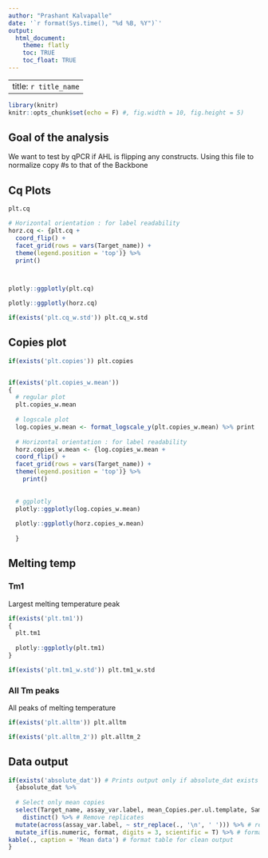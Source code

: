 ```yaml
---
author: "Prashant Kalvapalle"
date: '`r format(Sys.time(), "%d %B, %Y")`'
output: 
  html_document:
    theme: flatly
    toc: TRUE
    toc_float: TRUE
---
```


---
title: `r title_name`
---

```r
library(knitr)
knitr::opts_chunk$set(echo = F) #, fig.width = 10, fig.height = 5)
```

## Goal of the analysis

We want to test by qPCR if AHL is flipping any constructs. Using this file to normalize copy #s to that of the Backbone

## Cq Plots

``` r
plt.cq

# Horizontal orientation : for label readability
horz.cq <- {plt.cq + 
  coord_flip() + 
  facet_grid(rows = vars(Target_name)) +
  theme(legend.position = 'top')} %>% 
  print()



plotly::ggplotly(plt.cq)

plotly::ggplotly(horz.cq)

if(exists('plt.cq_w.std')) plt.cq_w.std

```

## Copies plot
``` r

if(exists('plt.copies')) plt.copies


if(exists('plt.copies_w.mean')) 
{
  # regular plot
  plt.copies_w.mean
  
  # logscale plot
  log.copies_w.mean <- format_logscale_y(plt.copies_w.mean) %>% print
  
  # Horizontal orientation : for label readability
  horz.copies_w.mean <- {log.copies_w.mean + 
  coord_flip() + 
  facet_grid(rows = vars(Target_name)) +
  theme(legend.position = 'top')} %>% 
    print()
  
  
  # ggplotly
  plotly::ggplotly(log.copies_w.mean)
  
  plotly::ggplotly(horz.copies_w.mean)
  
  }


```

## Melting temp

### Tm1

Largest melting temperature peak
```r

if(exists('plt.tm1'))
{
  plt.tm1
  
  plotly::ggplotly(plt.tm1)
}

if(exists('plt.tm1_w.std')) plt.tm1_w.std

```

### All Tm peaks

All peaks of melting temperature
```r
if(exists('plt.alltm')) plt.alltm

if(exists('plt.alltm_2')) plt.alltm_2

```

## Data output

```r

if(exists('absolute_dat')) # Prints output only if absolute_dat exists
  {absolute_dat %>% 
  
  # Select only mean copies
  select(Target_name, assay_var.label, mean_Copies.per.ul.template, Sample_category) %>% 
    distinct() %>% # Remove replicates
  mutate(across(assay_var.label, ~ str_replace(., '\n', ' '))) %>% # replace new lines with space
  mutate_if(is.numeric, format, digits = 3, scientific = T) %>% # format scientific with 2 decimal plates
kable(., caption = 'Mean data') # format table for clean output
}

```

<!-- ## Transforming data and normalization -->

<!-- 1. Select only relevant data from the results -->
<!-- 2. Data divided into 3 tibbles for each primer-pair (also called as Target) -->


<!-- 3. Ratio of Flipped/Backbone and Unflipped/backbone are calculated -->

<!-- 4. data is combined into 1 data frame -->
<!-- 5. And plotted in next section -->

<!-- ```{r} -->
<!-- # sel <- results_abs %>% select(`Sample Name`,assay_variable,`Primer pair`,Target,`Copy #`) -->
<!-- # # sel_grouped <- sel %>% group_by(Target) %>% mutate(id = 1:n()) -->
<!-- # # sel_spread <- sel_grouped %>% spread(Target,`Copy #`) -->
<!-- #  -->
<!-- #  -->
<!-- # sel_b <- sel %>% filter(Target == 'Backbone') -->
<!-- # sel_f <- sel %>% filter(Target == 'Flipped'); sel_u <- sel %>% filter(Target == 'Unflipped'); -->
<!-- #  -->
<!-- # sel_f %<>% mutate("Normalized copy #" = sel_f$`Copy #`/sel_b$`Copy #`);  -->
<!-- # sel_u %<>% mutate("Normalized copy #" = sel_u$`Copy #`/sel_b$`Copy #`); -->
<!-- #  -->
<!-- # results_ratio <- bind_rows(sel_f, sel_u)   -->
<!-- ``` -->

<!-- ## Including Plots -->

<!-- Plots here -->

<!-- ```{r pressure, echo=FALSE} -->

<!-- # plt_norm <- results_ratio %>% ggplot(aes(x = `assay_variable`, y = `Normalized copy #`, color = Target)) +   # plotting -->
<!-- #   scale_y_log10(  # logscale for y axis with tick marks -->
<!-- #     breaks = scales::trans_breaks("log10", function(x) 10^x), -->
<!-- #     labels = scales::trans_format("log10", scales::math_format(10^.x) ) -->
<!-- #   ) -->
<!-- #  -->
<!-- # plt_norm <- plt_norm + geom_point(size = 2) + -->
<!-- #     theme_classic() + scale_color_brewer(palette="Set1") +  -->
<!-- #     theme(plot.title = element_text(hjust = 0.5),axis.text.x = element_text(angle = 90, hjust = 1, vjust = .3)) +  -->
<!-- #     ggtitle(title_name) + facet_wrap(~`Sample Name`, scales = 'free_x') -->
<!-- #  -->
<!-- # print(plt_norm) -->
<!-- # ggsave('S5a_AHL flip_normalized.png') -->

<!-- ``` -->